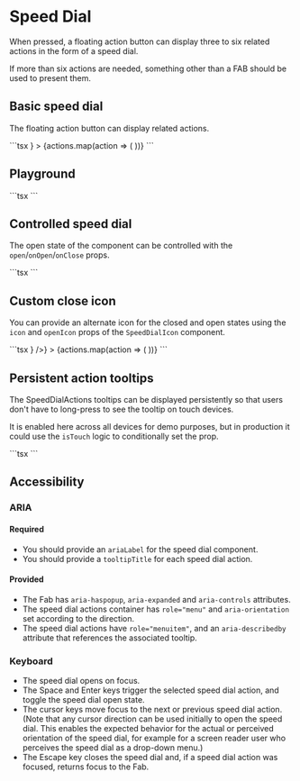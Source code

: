 
# Speed Dial

<p className="description">
  When pressed, a floating action button can display three to six related
  actions in the form of a speed dial.
</p>

If more than six actions are needed, something other than a FAB should be used to present them.

## Basic speed dial

The floating action button can display related actions.

<BasicSpeedDial />
```tsx
<SpeedDial
  ariaLabel="SpeedDial basic example"
  sx={{ position: 'absolute', bottom: 16, right: 16 }}
  icon={<SpeedDialIcon />}
>
  {actions.map(action => (
    <SpeedDialAction
      key={action.name}
      icon={action.icon}
      tooltipTitle={action.name}
    />
  ))}
</SpeedDial>
```

## Playground

<PlaygroundSpeedDial />
```tsx
<PlaygroundSpeedDial />
```

## Controlled speed dial

The open state of the component can be controlled with the `open`/`onOpen`/`onClose` props.

<ControlledOpenSpeedDial />
```tsx
<ControlledOpenSpeedDial />
```

## Custom close icon

You can provide an alternate icon for the closed and open states using the `icon` and `openIcon` props
of the `SpeedDialIcon` component.

<OpenIconSpeedDial />
```tsx
<SpeedDial
  ariaLabel="SpeedDial openIcon example"
  sx={{ position: 'absolute', bottom: 16, right: 16 }}
  icon={<SpeedDialIcon openIcon={<EditIcon />} />}
>
  {actions.map(action => (
    <SpeedDialAction
      key={action.name}
      icon={action.icon}
      tooltipTitle={action.name}
    />
  ))}
</SpeedDial>
```

## Persistent action tooltips

The SpeedDialActions tooltips can be displayed persistently so that users don't have to long-press to see the tooltip on touch devices.

It is enabled here across all devices for demo purposes, but in production it could use the `isTouch` logic to conditionally set the prop.

<SpeedDialTooltipOpen />
```tsx
<SpeedDialTooltipOpen />
```

## Accessibility

### ARIA

#### Required

- You should provide an `ariaLabel` for the speed dial component.
- You should provide a `tooltipTitle` for each speed dial action.

#### Provided

- The Fab has `aria-haspopup`, `aria-expanded` and `aria-controls` attributes.
- The speed dial actions container has `role="menu"` and `aria-orientation` set according to the direction.
- The speed dial actions have `role="menuitem"`, and an `aria-describedby` attribute that references the associated tooltip.

### Keyboard

- The speed dial opens on focus.
- The Space and Enter keys trigger the selected speed dial action, and toggle the speed dial open state.
- The cursor keys move focus to the next or previous speed dial action. (Note that any cursor direction can be used initially to open the speed dial. This enables the expected behavior for the actual or perceived orientation of the speed dial, for example for a screen reader user who perceives the speed dial as a drop-down menu.)
- The Escape key closes the speed dial and, if a speed dial action was focused, returns focus to the Fab.
